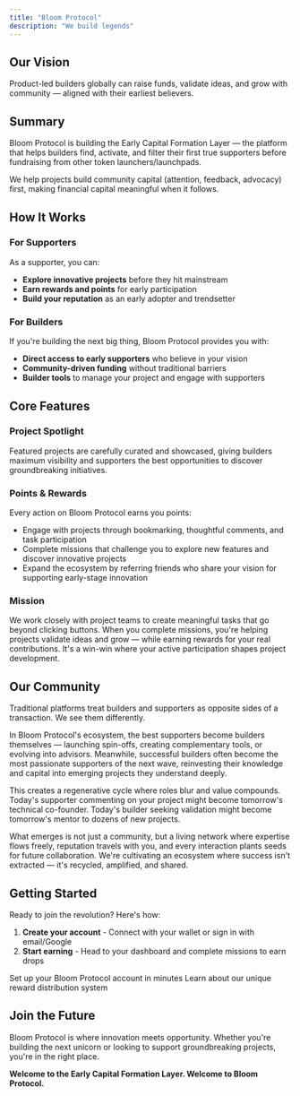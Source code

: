 ```yaml
---
title: "Bloom Protocol"
description: "We build legends"
---
```


## Our Vision
Product-led builders globally can raise funds, validate ideas, and grow with community — aligned with their earliest believers.

## Summary

Bloom Protocol is building the Early Capital Formation Layer — the platform that helps builders find, activate, and filter their first true supporters before fundraising from other token launchers/launchpads.

We help projects build community capital (attention, feedback, advocacy) first, making financial capital meaningful when it follows.

## How It Works

### For Supporters
As a supporter, you can:
- **Explore innovative projects** before they hit mainstream
- **Earn rewards and points** for early participation
- **Build your reputation** as an early adopter and trendsetter

### For Builders
If you're building the next big thing, Bloom Protocol provides you with:
- **Direct access to early supporters** who believe in your vision
- **Community-driven funding** without traditional barriers
- **Builder tools** to manage your project and engage with supporters

## Core Features

### Project Spotlight
Featured projects are carefully curated and showcased, giving builders maximum visibility and supporters the best opportunities to discover groundbreaking initiatives.

### Points & Rewards
Every action on Bloom Protocol earns you points:
- Engage with projects through bookmarking, thoughtful comments, and task
  participation
- Complete missions that challenge you to explore new
  features and discover innovative projects
- Expand the ecosystem by referring friends who share your vision for supporting
  early-stage innovation

### Mission
We work closely with project teams to create meaningful tasks that go beyond clicking buttons. When you complete missions, you're helping projects validate ideas and grow — while earning rewards for your real contributions. It's a win-win where your active participation shapes project development.

## Our Community

Traditional platforms treat builders and supporters as opposite sides of a transaction. We see them differently.

In Bloom Protocol's ecosystem, the best supporters become builders themselves — launching spin-offs, creating complementary tools, or evolving into advisors. Meanwhile, successful builders often become the most passionate supporters of the next wave, reinvesting their knowledge and capital into emerging projects they understand deeply.

This creates a regenerative cycle where roles blur and value compounds. Today's supporter commenting on your project might become tomorrow's technical co-founder. Today's builder seeking validation might become tomorrow's mentor to dozens of new projects.

What emerges is not just a community, but a living network where expertise flows freely, reputation travels with you, and every interaction plants seeds for future collaboration. We're cultivating an ecosystem where success isn't extracted — it's recycled, amplified, and shared.

## Getting Started

Ready to join the revolution? Here's how:

1. **Create your account** - Connect with your wallet or sign in with email/Google
2. **Start earning** - Head to your dashboard and complete missions to earn drops

<Card title="Create Your Account" icon="rocket" href="/getting-started/creating-account">
  Set up your Bloom Protocol account in minutes
</Card>

<Card title="Understanding Drops" icon="gift" href="/getting-started/understanding-drops">
  Learn about our unique reward distribution system
</Card>

## Join the Future

Bloom Protocol is where innovation meets opportunity. Whether you're building the next unicorn or looking to support groundbreaking projects, you're in the right place.

**Welcome to the Early Capital Formation Layer. Welcome to Bloom Protocol.**
